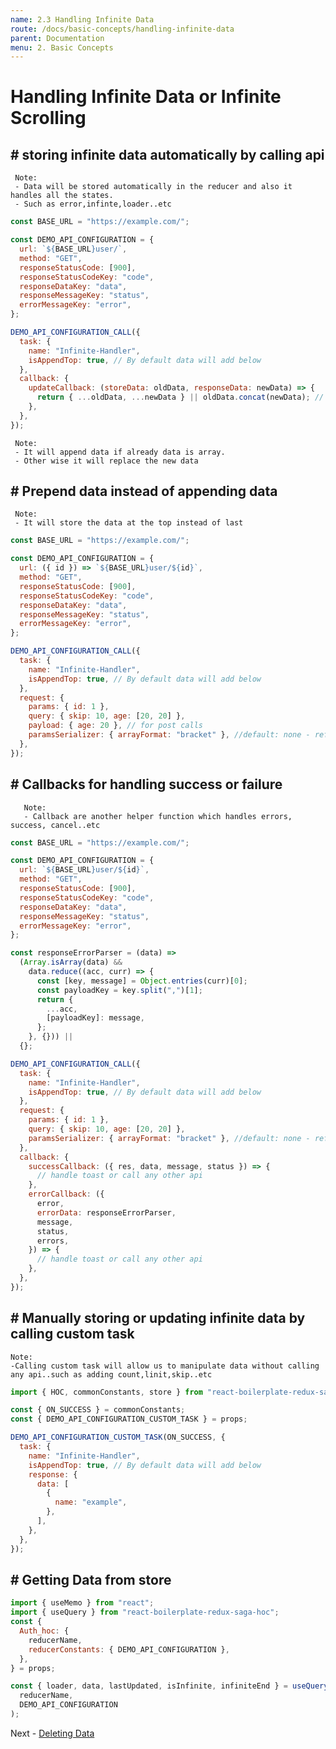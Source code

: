 ```yaml
---
name: 2.3 Handling Infinite Data
route: /docs/basic-concepts/handling-infinite-data
parent: Documentation
menu: 2. Basic Concepts
---
```


# Handling Infinite Data or Infinite Scrolling

## # storing infinite data automatically by calling api

     Note:
     - Data will be stored automatically in the reducer and also it handles all the states.
     - Such as error,infinte,loader..etc

```js
const BASE_URL = "https://example.com/";

const DEMO_API_CONFIGURATION = {
  url: `${BASE_URL}user/`,
  method: "GET",
  responseStatusCode: [900],
  responseStatusCodeKey: "code",
  responseDataKey: "data",
  responseMessageKey: "status",
  errorMessageKey: "error",
};

DEMO_API_CONFIGURATION_CALL({
  task: {
    name: "Infinite-Handler",
    isAppendTop: true, // By default data will add below
  },
  callback: {
    updateCallback: (storeData: oldData, responseData: newData) => {
      return { ...oldData, ...newData } || oldData.concat(newData); // It will update  the data in paricular reducer
    },
  },
});
```

     Note:
     - It will append data if already data is array.
     - Other wise it will replace the new data

## # Prepend data instead of appending data

     Note:
     - It will store the data at the top instead of last

```js
const BASE_URL = "https://example.com/";

const DEMO_API_CONFIGURATION = {
  url: ({ id }) => `${BASE_URL}user/${id}`,
  method: "GET",
  responseStatusCode: [900],
  responseStatusCodeKey: "code",
  responseDataKey: "data",
  responseMessageKey: "status",
  errorMessageKey: "error",
};

DEMO_API_CONFIGURATION_CALL({
  task: {
    name: "Infinite-Handler",
    isAppendTop: true, // By default data will add below
  },
  request: {
    params: { id: 1 },
    query: { skip: 10, age: [20, 20] },
    payload: { age: 20 }, // for post calls
    paramsSerializer: { arrayFormat: "bracket" }, //default: none - refer query-string npm package
  },
});
```

## # Callbacks for handling success or failure

       Note:
       - Callback are another helper function which handles errors, success, cancel..etc

```js
const BASE_URL = "https://example.com/";

const DEMO_API_CONFIGURATION = {
  url: `${BASE_URL}user/${id}`,
  method: "GET",
  responseStatusCode: [900],
  responseStatusCodeKey: "code",
  responseDataKey: "data",
  responseMessageKey: "status",
  errorMessageKey: "error",
};

const responseErrorParser = (data) =>
  (Array.isArray(data) &&
    data.reduce((acc, curr) => {
      const [key, message] = Object.entries(curr)[0];
      const payloadKey = key.split(",")[1];
      return {
        ...acc,
        [payloadKey]: message,
      };
    }, {})) ||
  {};

DEMO_API_CONFIGURATION_CALL({
  task: {
    name: "Infinite-Handler",
    isAppendTop: true, // By default data will add below
  },
  request: {
    params: { id: 1 },
    query: { skip: 10, age: [20, 20] },
    paramsSerializer: { arrayFormat: "bracket" }, //default: none - refer query-string npm package
  },
  callback: {
    successCallback: ({ res, data, message, status }) => {
      // handle toast or call any other api
    },
    errorCallback: ({
      error,
      errorData: responseErrorParser,
      message,
      status,
      errors,
    }) => {
      // handle toast or call any other api
    },
  },
});
```

## # Manually storing or updating infinite data by calling custom task

    Note:
    -Calling custom task will allow us to manipulate data without calling any api..such as adding count,linit,skip..etc

```js
import { HOC, commonConstants, store } from "react-boilerplate-redux-saga-hoc";

const { ON_SUCCESS } = commonConstants;
const { DEMO_API_CONFIGURATION_CUSTOM_TASK } = props;

DEMO_API_CONFIGURATION_CUSTOM_TASK(ON_SUCCESS, {
  task: {
    name: "Infinite-Handler",
    isAppendTop: true, // By default data will add below
    response: {
      data: [
        {
          name: "example",
        },
      ],
    },
  },
});
```

## # Getting Data from store

```js
import { useMemo } from "react";
import { useQuery } from "react-boilerplate-redux-saga-hoc";
const {
  Auth_hoc: {
    reducerName,
    reducerConstants: { DEMO_API_CONFIGURATION },
  },
} = props;

const { loader, data, lastUpdated, isInfinite, infiniteEnd } = useQuery(
  reducerName,
  DEMO_API_CONFIGURATION
);
```

Next - [Deleting Data](/docs/basic-concepts/deleting-data)
